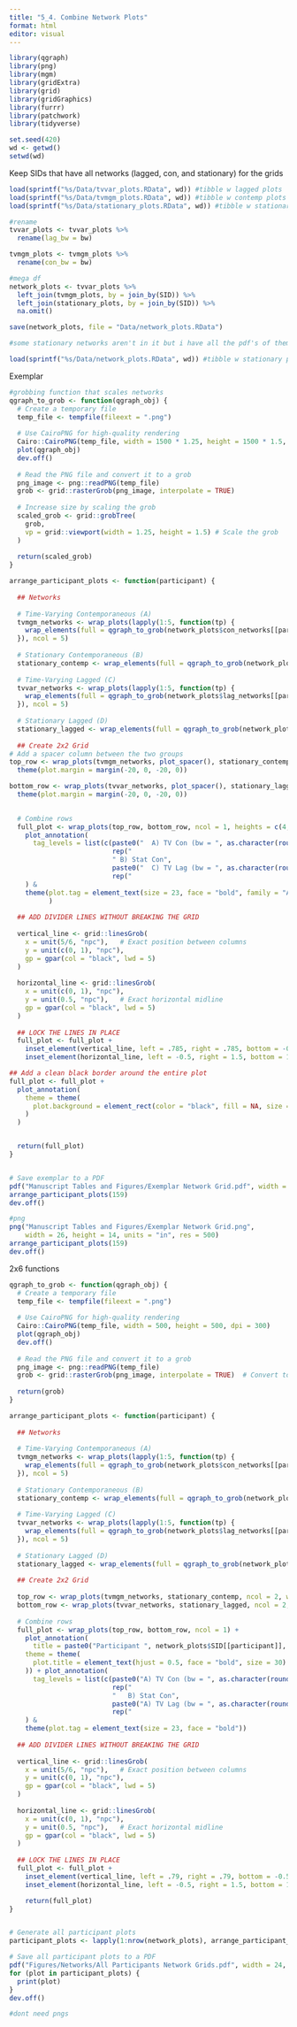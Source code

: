 ```yaml
---
title: "5_4. Combine Network Plots"
format: html
editor: visual
---
```


```r
library(qgraph)
library(png)
library(mgm)
library(gridExtra)
library(grid)
library(gridGraphics)
library(furrr)
library(patchwork)
library(tidyverse)

set.seed(420)
wd <- getwd()
setwd(wd)

```

Keep SIDs that have all networks (lagged, con, and stationary) for the grids

```r
load(sprintf("%s/Data/tvvar_plots.RData", wd)) #tibble w lagged plots
load(sprintf("%s/Data/tvmgm_plots.RData", wd)) #tibble w contemp plots
load(sprintf("%s/Data/stationary_plots.RData", wd)) #tibble w stationary plots

#rename
tvvar_plots <- tvvar_plots %>%
  rename(lag_bw = bw)

tvmgm_plots <- tvmgm_plots %>%
  rename(con_bw = bw)

#mega df
network_plots <- tvvar_plots %>%
  left_join(tvmgm_plots, by = join_by(SID)) %>%
  left_join(stationary_plots, by = join_by(SID)) %>%
  na.omit()

save(network_plots, file = "Data/network_plots.RData")

#some stationary networks aren't in it but i have all the pdf's of them. this is for the 2x6
```

```r
load(sprintf("%s/Data/network_plots.RData", wd)) #tibble w stationary plots created in code chunk above
```

Exemplar

```r
#grobbing function that scales networks 
qgraph_to_grob <- function(qgraph_obj) {
  # Create a temporary file
  temp_file <- tempfile(fileext = ".png")
  
  # Use CairoPNG for high-quality rendering
  Cairo::CairoPNG(temp_file, width = 1500 * 1.25, height = 1500 * 1.5, dpi = 600)  
  plot(qgraph_obj)
  dev.off()
  
  # Read the PNG file and convert it to a grob
  png_image <- png::readPNG(temp_file)
  grob <- grid::rasterGrob(png_image, interpolate = TRUE)  
  
  # Increase size by scaling the grob
  scaled_grob <- grid::grobTree(
    grob,
    vp = grid::viewport(width = 1.25, height = 1.5) # Scale the grob
  )
  
  return(scaled_grob)
}

arrange_participant_plots <- function(participant) {
  
  ## Networks
  
  # Time-Varying Contemporaneous (A)
  tvmgm_networks <- wrap_plots(lapply(1:5, function(tp) {
    wrap_elements(full = qgraph_to_grob(network_plots$con_networks[[participant]][[as.character(tp)]]))
  }), ncol = 5)
  
  # Stationary Contemporaneous (B)
  stationary_contemp <- wrap_elements(full = qgraph_to_grob(network_plots$stat_con_networks[[participant]]))
  
  # Time-Varying Lagged (C)
  tvvar_networks <- wrap_plots(lapply(1:5, function(tp) {
    wrap_elements(full = qgraph_to_grob(network_plots$lag_networks[[participant]][[as.character(tp)]]))
  }), ncol = 5)
  
  # Stationary Lagged (D)
  stationary_lagged <- wrap_elements(full = qgraph_to_grob(network_plots$stat_lag_networks[[participant]]))
  
  ## Create 2x2 Grid
# Add a spacer column between the two groups
top_row <- wrap_plots(tvmgm_networks, plot_spacer(), stationary_contemp, plot_spacer(), ncol = 4, widths = c(4.9, 0.2, 0.74, 0.05)) +
  theme(plot.margin = margin(-20, 0, -20, 0))

bottom_row <- wrap_plots(tvvar_networks, plot_spacer(), stationary_lagged, plot_spacer(), ncol = 4, widths = c(4.9, 0.2, 0.74, 0.05)) +
  theme(plot.margin = margin(-20, 0, -20, 0))

  
  # Combine rows
  full_plot <- wrap_plots(top_row, bottom_row, ncol = 1, heights = c(4,4)) + 
    plot_annotation(
      tag_levels = list(c(paste0("  A) TV Con (bw = ", as.character(round(network_plots$con_bw[[participant]],2)), ")  "), 
                          rep("                                          ", 4), 
                          " B) Stat Con", 
                          paste0("  C) TV Lag (bw = ", as.character(round(network_plots$lag_bw[[participant]],2)), ")  "), 
                          rep("                                          ", 4), "D) Stat Lag"))
    ) &
    theme(plot.tag = element_text(size = 23, face = "bold", family = "Arial")
          )
  
  ## ADD DIVIDER LINES WITHOUT BREAKING THE GRID
  
  vertical_line <- grid::linesGrob(
    x = unit(5/6, "npc"),   # Exact position between columns
    y = unit(c(0, 1), "npc"),
    gp = gpar(col = "black", lwd = 5)
  )
  
  horizontal_line <- grid::linesGrob(
    x = unit(c(0, 1), "npc"),
    y = unit(0.5, "npc"),   # Exact horizontal midline
    gp = gpar(col = "black", lwd = 5)
  )
  
  ## LOCK THE LINES IN PLACE
  full_plot <- full_plot +
    inset_element(vertical_line, left = .785, right = .785, bottom = -0.5, top = 2.3) +
    inset_element(horizontal_line, left = -0.5, right = 1.5, bottom = 1.08, top = 1.08)

## Add a clean black border around the entire plot
full_plot <- full_plot +
  plot_annotation(
    theme = theme(
      plot.background = element_rect(color = "black", fill = NA, size = 5)
    )
  )


  return(full_plot)
}


# Save exemplar to a PDF
pdf("Manuscript Tables and Figures/Exemplar Network Grid.pdf", width = 26, height = 14)
arrange_participant_plots(159)
dev.off()

#png
png("Manuscript Tables and Figures/Exemplar Network Grid.png", 
    width = 26, height = 14, units = "in", res = 500)
arrange_participant_plots(159)
dev.off()

```

2x6 functions

```r
qgraph_to_grob <- function(qgraph_obj) {
  # Create a temporary file
  temp_file <- tempfile(fileext = ".png")
  
  # Use CairoPNG for high-quality rendering
  Cairo::CairoPNG(temp_file, width = 500, height = 500, dpi = 300)  
  plot(qgraph_obj)
  dev.off()
  
  # Read the PNG file and convert it to a grob
  png_image <- png::readPNG(temp_file)
  grob <- grid::rasterGrob(png_image, interpolate = TRUE)  # Convert to grob
  
  return(grob)
}

arrange_participant_plots <- function(participant) {
  
  ## Networks
  
  # Time-Varying Contemporaneous (A)
  tvmgm_networks <- wrap_plots(lapply(1:5, function(tp) {
    wrap_elements(full = qgraph_to_grob(network_plots$con_networks[[participant]][[as.character(tp)]]))
  }), ncol = 5)
  
  # Stationary Contemporaneous (B)
  stationary_contemp <- wrap_elements(full = qgraph_to_grob(network_plots$stat_con_networks[[participant]]))
  
  # Time-Varying Lagged (C)
  tvvar_networks <- wrap_plots(lapply(1:5, function(tp) {
    wrap_elements(full = qgraph_to_grob(network_plots$lag_networks[[participant]][[as.character(tp)]]))
  }), ncol = 5)
  
  # Stationary Lagged (D)
  stationary_lagged <- wrap_elements(full = qgraph_to_grob(network_plots$stat_lag_networks[[participant]]))
  
  ## Create 2x2 Grid
  
  top_row <- wrap_plots(tvmgm_networks, stationary_contemp, ncol = 2, widths = c(5, .65))
  bottom_row <- wrap_plots(tvvar_networks, stationary_lagged, ncol = 2, widths = c(5, .65))
  
  # Combine rows
  full_plot <- wrap_plots(top_row, bottom_row, ncol = 1) +
    plot_annotation(
      title = paste0("Participant ", network_plots$SID[[participant]], "'s Networks"),
    theme = theme(
      plot.title = element_text(hjust = 0.5, face = "bold", size = 30)
    )) + plot_annotation(
      tag_levels = list(c(paste0("A) TV Con (bw = ", as.character(round(network_plots$con_bw[[participant]],2)), ")  "), 
                          rep("                                        ", 4), 
                          "   B) Stat Con", 
                          paste0("A) TV Lag (bw = ", as.character(round(network_plots$lag_bw[[participant]],2)), ")  "), 
                          rep("                                        ", 4), "   D) Stat Lag"))
    ) &
    theme(plot.tag = element_text(size = 23, face = "bold"))
  
  ## ADD DIVIDER LINES WITHOUT BREAKING THE GRID
  
  vertical_line <- grid::linesGrob(
    x = unit(5/6, "npc"),   # Exact position between columns
    y = unit(c(0, 1), "npc"),
    gp = gpar(col = "black", lwd = 5)
  )
  
  horizontal_line <- grid::linesGrob(
    x = unit(c(0, 1), "npc"),
    y = unit(0.5, "npc"),   # Exact horizontal midline
    gp = gpar(col = "black", lwd = 5)
  )
  
  ## LOCK THE LINES IN PLACE
  full_plot <- full_plot +
    inset_element(vertical_line, left = .79, right = .79, bottom = -0.5, top = 2.3) +
    inset_element(horizontal_line, left = -0.5, right = 1.5, bottom = 1.1, top = 1.1)

    return(full_plot)
}


# Generate all participant plots
participant_plots <- lapply(1:nrow(network_plots), arrange_participant_plots)

# Save all participant plots to a PDF
pdf("Figures/Networks/All Participants Network Grids.pdf", width = 24, height = 15)
for (plot in participant_plots) {
  print(plot)
}
dev.off()

#dont need pngs
```
